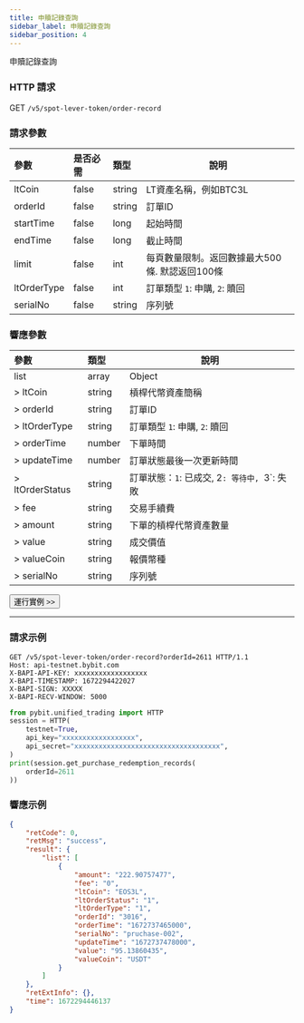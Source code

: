 ```yaml
---
title: 申贖記錄查詢
sidebar_label: 申贖記錄查詢
sidebar_position: 4
---
```

申贖記錄查詢

### HTTP 請求
GET `/v5/spot-lever-token/order-record`

### 請求參數
| 參數 | 是否必需 | 類型 | 說明|
|:----- |:-------|:-----|------ |
|ltCoin |false |string |LT資產名稱，例如BTC3L |
|orderId |false	|string	|訂單ID |
|startTime |false |long	|起始時間 |
|endTime |false	|long |截止時間 |
|limit |false |int |每頁數量限制。返回數據最大500條. 默認返回100條 |
|ltOrderType |false |int |訂單類型 `1`: 申購, `2`: 贖回 |
|serialNo |false |string |序列號 |

### 響應參數
| 參數 | 類型 | 說明|
|:----- |:-----|----- |
|list |array |Object |
|> ltCoin |string |槓桿代幣資產簡稱 |
|> orderId |string |訂單ID |
|> ltOrderType |string |訂單類型 `1`: 申購, `2`: 贖回 |
|> orderTime |number |下單時間 |
|> updateTime |number |訂單狀態最後一次更新時間 |
|> ltOrderStatus |string |訂單狀態：`1`: 已成交, 2`: 等待中, `3`: 失敗 |
|> fee |string |交易手續費 |
|> amount |string |下單的槓桿代幣資產數量 |
|> value |string |成交價值 |
|> valueCoin |string |報價幣種 |
|> serialNo |string |序列號 |

<a href="/api-explorer/v5/lt/order-record"><Button>運行實例 >></Button></a>

---

### 請求示例

<Tabs groupId="programming-languages">
<TabItem value="http" label="HTTP">

```http
GET /v5/spot-lever-token/order-record?orderId=2611 HTTP/1.1
Host: api-testnet.bybit.com
X-BAPI-API-KEY: xxxxxxxxxxxxxxxxxx
X-BAPI-TIMESTAMP: 1672294422027
X-BAPI-SIGN: XXXXX
X-BAPI-RECV-WINDOW: 5000
```

</TabItem>
<TabItem value="python" label="Python">

```python
from pybit.unified_trading import HTTP
session = HTTP(
    testnet=True,
    api_key="xxxxxxxxxxxxxxxxxx",
    api_secret="xxxxxxxxxxxxxxxxxxxxxxxxxxxxxxxxxxxx",
)
print(session.get_purchase_redemption_records(
    orderId=2611
))
```

</TabItem>
</Tabs>

### 響應示例

```json
{
    "retCode": 0,
    "retMsg": "success",
    "result": {
        "list": [
            {
                "amount": "222.90757477",
                "fee": "0",
                "ltCoin": "EOS3L",
                "ltOrderStatus": "1",
                "ltOrderType": "1",
                "orderId": "3016",
                "orderTime": "1672737465000",
                "serialNo": "pruchase-002",
                "updateTime": "1672737478000",
                "value": "95.13860435",
                "valueCoin": "USDT"
            }
        ]
    },
    "retExtInfo": {},
    "time": 1672294446137
}
```
